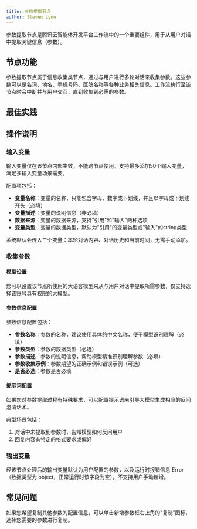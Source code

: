 ```yaml
---
title: 参数提取节点
author: Steven Lynn
---
```


参数提取节点是腾讯云智能体开发平台工作流中的一个重要组件，用于从用户对话中提取关键信息（参数）。

## 节点功能

参数提取节点属于信息收集类节点，通过与用户进行多轮对话来收集参数。这些参数可以是名词、地名、手机号码、医院名称等各种业务相关信息。工作流执行至该节点时会中断并与用户交互，直到收集到必需的参数。

## 最佳实践



## 操作说明

### 输入变量

输入变量仅在该节点内部生效，不能跨节点使用。支持最多添加50个输入变量，满足多输入变量场景需要。

配置项包括：
- **变量名称**：变量的名称，只能包含字母、数字或下划线，并且以字母或下划线开头（必填）
- **变量描述**：变量的说明信息（非必填）
- **数据来源**：变量的数据来源，支持"引用"和"输入"两种选项
- **变量类型**：变量的数据类型，默认为"引用"的变量类型或"输入"的string类型

系统默认会传入三个变量：本轮对话内容、对话历史和当前时间，无需手动添加。

### 收集参数

#### 模型设置

您可以设置该节点所使用的大语言模型来从与用户对话中提取所需参数，仅支持选择该账号具有权限的大模型。

#### 参数信息配置

参数信息配置包括：
- **参数名称**：参数的名称，建议使用具体的中文名称，便于模型识别理解（必填）
- **参数类型**：参数的数据类型（必选）
- **参数描述**：参数的说明信息，帮助模型精准识别理解参数（必填）
- **参数收集示例**：参数期望的正确示例和错误示例（可选）
- **是否必选**：参数是否必填

#### 提示词配置

如果您对参数提取过程有特殊要求，可以配置提示词来引导大模型生成相应的反问澄清话术。

典型场景包括：
1. 对话中未提取到参数时，告知模型如何反问用户
2. 回复内容有特定的格式要求或偏好

### 输出变量

经该节点处理后的输出变量默认为用户配置的参数，以及运行时报错信息 Error（数据类型为 object，正常运行时该字段为空）。不支持用户手动新增。

## 常见问题

如果您希望复制其他参数的配置信息，可以单击新增参数框右上角的"复制"图标，选择您需要的参数进行复制。
